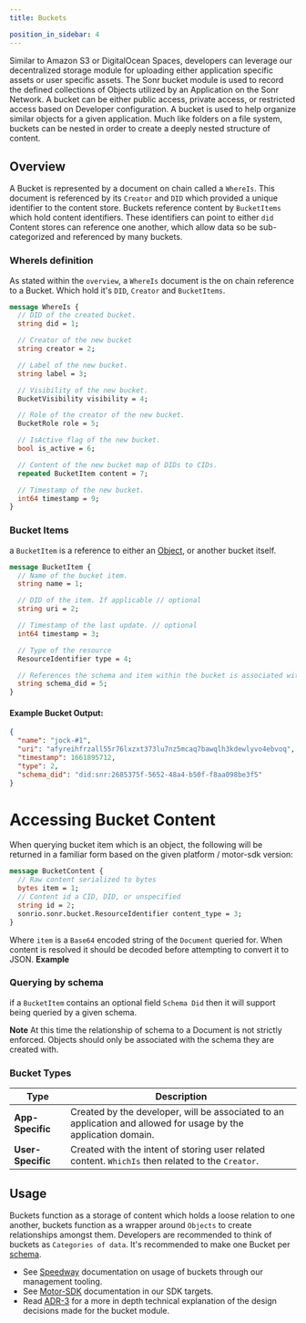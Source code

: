 ```yaml
---
title: Buckets

position_in_sidebar: 4
---
```



<APIButton href="/api/buckets" />

Similar to Amazon S3 or DigitalOcean Spaces, developers can leverage our decentralized storage module for uploading either application specific assets or user specific assets.
The Sonr bucket module is used to record the defined collections of Objects utilized by an Application on the Sonr Network. A bucket can be either public access, private access, or restricted access based on Developer configuration. A bucket is used to help organize similar objects for a given application. Much like folders on a file system, buckets can be nested in order to create a deeply nested structure of content.

## Overview

A Bucket is represented by a document on chain called a `WhereIs`. This document is referenced by its `Creator` and `DID` which provided a unique identifier to the content store. Buckets reference content by `BucketItems` which hold content identifiers. These identifiers can point to either `did` Content stores can reference one another, which allow data so be sub-categorized and referenced by many buckets.

### WhereIs definition

As stated within the `overview`, a `WhereIs` document is the on chain reference to a Bucket. Which hold it's `DID`, `Creator` and `BucketItems`.

```protobuf
message WhereIs {
  // DID of the created bucket.
  string did = 1;

  // Creator of the new bucket
  string creator = 2;

  // Label of the new bucket.
  string label = 3;

  // Visibility of the new bucket.
  BucketVisibility visibility = 4;

  // Role of the creator of the new bucket.
  BucketRole role = 5;

  // IsActive flag of the new bucket.
  bool is_active = 6;

  // Content of the new bucket map of DIDs to CIDs.
  repeated BucketItem content = 7;

  // Timestamp of the new bucket.
  int64 timestamp = 9;
}
```

### Bucket Items

a `BucketItem` is a reference to either an [Object](/docs/reference/modules/objects.md), or another bucket itself.

```protobuf
message BucketItem {
  // Name of the bucket item.
  string name = 1;

  // DID of the item. If applicable // optional
  string uri = 2;

  // Timestamp of the last update. // optional
  int64 timestamp = 3;

  // Type of the resource
  ResourceIdentifier type = 4;

  // References the schema and item within the bucket is associated with. Bucket items do not need to use the same schema reference // optional
  string schema_did = 5;
}
```

#### Example Bucket Output:

```json
{
  "name": "jock-#1",
  "uri": "afyreihfrzall55r76lxzxt373lu7nz5mcaq7bawqlh3kdewlyvo4ebvoq",
  "timestamp": 1661895712,
  "type": 2,
  "schema_did": "did:snr:2685375f-5652-48a4-b50f-f8aa098be3f5"
}
```

# Accessing Bucket Content

When querying bucket item which is an object, the following will be returned in a familiar form based on the given platform / motor-sdk version:

```protobuf
message BucketContent {
  // Raw content serialized to bytes
  bytes item = 1;
  // Content id a CID, DID, or unspecified
  string id = 2;
  sonrio.sonr.bucket.ResourceIdentifier content_type = 3;
}
```

Where `item` is a `Base64` encoded string of the `Document` queried for. When content is resolved it should be decoded before attempting to convert it to JSON.
**Example**

### Querying by schema

if a `BucketItem` contains an optional field `Schema Did` then it will support being queried by a given schema.

**Note** At this time the relationship of schema to a Document is not strictly enforced. Objects should only be associated with the schema they are created with.

### Bucket Types

| Type              | Description                                                                                                     |
| ----------------- | --------------------------------------------------------------------------------------------------------------- |
| **App-Specific**  | Created by the developer, will be associated to an application and allowed for usage by the application domain. |
| **User-Specific** | Created with the intent of storing user related content. `WhichIs` then related to the `Creator`.               |

## Usage

Buckets function as a storage of content which holds a loose relation to one another, buckets function as a wrapper around `Objects` to create relationships amongst them. Developers are recommended to think of buckets as `Categories of data`. It's recommended to make one Bucket per [schema](/docs/reference/modules/schemas.mdx).

- See [Speedway](/docs/reference/speedway/cli.mdx) documentation on usage of buckets through our management tooling.
- See [Motor-SDK](/docs/guides/data/schemas.mdx) documentation in our SDK targets.
- Read [ADR-3](https://github.com/sonr-io/sonr/blob/dev/docs/architecture/3.md) for a more in depth technical explanation of the design decisions made for the bucket module.
